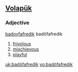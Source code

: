 ==[[Volapük]]==
===Adjective===
{{infl|vo|adjective}}
[[badoyfafredik]] badöfafredik
# [[frivolous]]
# [[mischievous]]
# [[playful]]

[[uk:badöfafredik]]
[[vo:badöfafredik]]